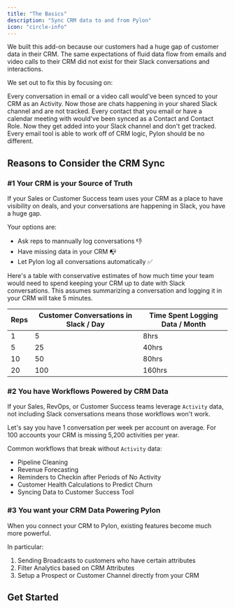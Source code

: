 ```yaml
---
title: "The Basics"
description: "Sync CRM data to and from Pylon"
icon: "circle-info"
---
```


We built this add-on because our customers had a huge gap of customer data in
their CRM. The same expectations of fluid data flow from emails and video calls
to their CRM did not exist for their Slack conversations and interactions.

We set out to fix this by focusing on:

<CardGroup cols={1}>
  <Card title="Conversations" icon="comments" color="#0285c7">
    Every conversation in email or a video call would've been synced to your CRM
    as an Activity. Now those are chats happening in your shared Slack channel
    and are not tracked.
  </Card>
  <Card title="Contacts" icon="users" color="#ea5a0c">
    Every contact that you email or have a calendar meeting with would've been
    synced as a Contact and Contact Role. Now they get added into your Slack
    channel and don't get tracked.
  </Card>
  <Card title="Supercharging Pylon Workflows" icon="arrow-progress">
    Every email tool is able to work off of CRM logic, Pylon should be no
    different.
  </Card>
</CardGroup>

## Reasons to Consider the CRM Sync

### #1 Your CRM is your Source of Truth

If your Sales or Customer Success team uses your CRM as a place to have
visibility on deals, and your conversations are happening in Slack, you have a
huge gap.

Your options are:

- Ask reps to mannually log conversations 👎
- Have missing data in your CRM 📭
- Let Pylon log all conversations automatically ✅

Here's a table with conservative estimates of how much time your team would need
to spend keeping your CRM up to date with Slack conversations. This assumes
summarizing a conversation and logging it in your CRM will take 5 minutes.

| Reps | Customer Conversations in Slack / Day | Time Spent Logging Data / Month |
| ---- | ------------------------------------- | ------------------------------- |
| 1    | 5                                     | 8hrs                            |
| 5    | 25                                    | 40hrs                           |
| 10   | 50                                    | 80hrs                           |
| 20   | 100                                   | 160hrs                          |

### #2 You have Workflows Powered by CRM Data

If your Sales, RevOps, or Customer Success teams leverage `Activity` data, not
including Slack conversations means those workflows won't work.

<Tip>
  Let's say you have 1 conversation per week per account on average. For 100
  accounts your CRM is missing 5,200 activities per year.
</Tip>

Common workflows that break without `Activity` data:

- Pipeline Cleaning
- Revenue Forecasting
- Reminders to Checkin after Periods of No Activity
- Customer Health Calculations to Predict Churn
- Syncing Data to Customer Success Tool

### #3 You want your CRM Data Powering Pylon

When you connect your CRM to Pylon, existing features become much more powerful.

In particular:

1. Sending Broadcasts to customers who have certain attributes
2. Filter Analytics based on CRM Attributes
3. Setup a Prospect or Customer Channel directly from your CRM

## Get Started

<CardGroup cols={2}>
  <Card
    title="Salesforce"
    icon="salesforce"
    color="#0285c7"
    href="/crm/salesforce"
  ></Card>
  <Card
    title="Hubspot"
    icon="hubspot"
    color="#ea5a0c"
    href="/crm/hubspot"
  ></Card>
</CardGroup>
